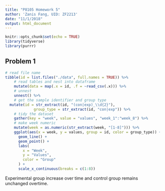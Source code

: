 ```yaml
---
title: "P8105 Homework 5"
author: 'Zanis Fang, UID: ZF2213'
date: "11/1/2018"
output: html_document
---
```


```r
knitr::opts_chunk$set(echo = TRUE)
library(tidyverse)
library(purrr)

```

## Problem 1

```r
# read file name
tibble(id = list.files("./data", full.names = TRUE)) %>%
	# read tables and nest into dataframe
	mutate(data = map(.x = id, .f = ~read_csv(.x))) %>% 
	# unnest
	unnest() %>% 
	# get the sample identifier and group type
  mutate(id = str_extract(id, "(con|exp)_\\d{2}"),
  			 group_type = str_extract(id, "con|exp")) %>%
	# tidy the dataset
	gather(key = "week", value = "values", "week_1":"week_8") %>% 
	# make week numeric
	mutate(week = as.numeric(str_extract(week, "[1-8]"))) %>% 
	ggplot(aes(x = week, y = values, group = id, color = group_type)) +
	  geom_line() + 
	  geom_point() +
	  labs(
	  	x = "Week",
	  	y = "Values",
	  	color = "Group"
	  ) +
	  scale_x_continuous(breaks = c(1:8))

```

Experimental group increase over time and control group remains unchanged overtime.

```r

```



